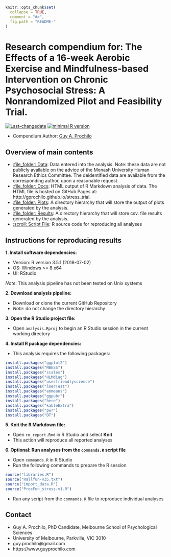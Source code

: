 <!-- rmarkdown v1 -->

```r
knitr::opts_chunk$set(
  collapse = TRUE,
  comment = "#>",
  fig.path = "README-"
)
```
# Research compendium for: The Effects of a 16-week Aerobic Exercise and Mindfulness-based Intervention on Chronic Psychosocial Stress: A Nonrandomized Pilot and Feasibility Trial.

[![Last-changedate](https://img.shields.io/badge/last%20change-`r gsub('-', '--', Sys.Date())`-brightgreen.svg)](https://github.com/adamhsparks/rice.awd.pests/commits/master)
[![minimal R version](https://img.shields.io/badge/R%3E%3D-`r as.character(getRversion())`-brightgreen.svg)](https://cran.r-project.org/)

* Compendium Author: [Guy A. Prochilo](www.guyprochilo.com)

## Overview of main contents

- [:file_folder: Data](/data): Data entered into the analysis. Note: these data are not publicly available on the advice of the Monash University Human Research Ethics Committee. The deidentified data are available from the corresponding author, upon a reasonable request. 
- [:file_folder: Docs](/docs): HTML output of R Markdown analysis of data. The HTML file is hosted on GitHub Pages at: http://gprochilo.github.io/stress_trial.
- [:file_folder: Plots](/plots): A directory hierarchy that will store the output of plots generated by the analysis.
- [:file_folder: Results](/results): A directory hierarchy that will store csv. file results  generated by the analysis.
- [:scroll: Script File](/ProcFun_stress-v1.R): R source code for reproducing all analyses

## Instructions for reproducing results

**1. Install software dependencies:**

* Version:  R version 3.5.1 (2018-07-02)
* OS:       Windows >= 8 x64    
* UI:       RStudio 

_Note_: This analysis pipeline has not been tested on Unix systems

**2. Download analysis pipeline:**

* Download or clone the current GitHub Repository
* _Note_: do not change the directory hierarchy

**3. Open the R Studio project file:**

* Open `analysis.Rproj` to begin an R Studio session in the current working directory

**4. Install R package dependencies:**

* This analysis requires the following packages:

```r
install.packages("ggplot2")
install.packages("MBESS")
install.packages("scales")
install.packages("HLMdiag")
install.packages("userfriendlyscience")
install.packages("lmerTest")
install.packages("emmeans")
install.packages("ggpubr")
install.packages("here")
install.packages("kableExtra")
install.packages("pwr")
install.packages("DT")
```

**5. Knit the R Markdown file:**

* Open `rm_report.Rmd` in R Studio and select **Knit**
* This action will reproduce all reported analyses

**6. Optional: Run analyses from the `commands.R` script file**

* Open `commands.R` in R Studio
* Run the following commands to prepare the R session

```r
source("libraries.R")
source("Rallfun-v35.txt")
source("import_data.R")
source("ProcFun_stress-v1.R")
```

* Run any script from the `commands.R` file to reproduce individual analyses

## Contact
* Guy A. Prochilo, PhD Candidate, Melbourne School of Psychological Sciences
* University of Melbourne, Parkville, VIC 3010
* guy.prochilo@gmail.com
* https://www.guyprochilo.com